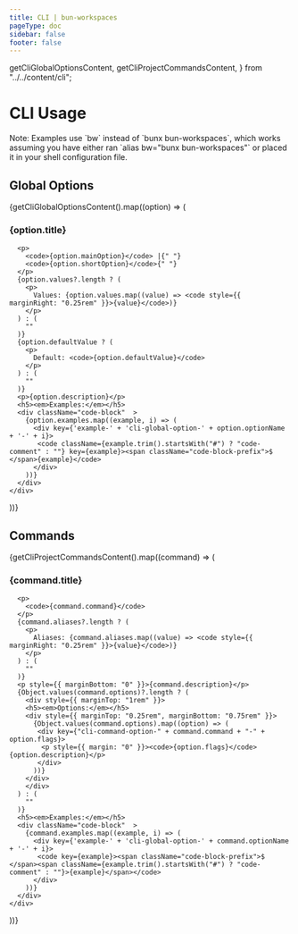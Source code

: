```yaml
---
title: CLI | bun-workspaces
pageType: doc
sidebar: false
footer: false
---
```


  getCliGlobalOptionsContent,
  getCliProjectCommandsContent,
} from "../../content/cli";

# CLI Usage

<div className="note">
Note: Examples use `bw` instead of `bunx bun-workspaces`, which works assuming you have either ran `alias bw="bunx bun-workspaces"` or placed it in your shell configuration file.

</div>

## Global Options

<div style={{ marginBottom: "3rem" }}>
{getCliGlobalOptionsContent().map((option) => (

<div key={getGlobalOptionId(option)}>
  <h3 id={getGlobalOptionId(option)}>{option.title}</h3>

      <p>
        <code>{option.mainOption}</code> |{" "}
        <code>{option.shortOption}</code>{" "}
      </p>
      {option.values?.length ? (
        <p>
          Values: {option.values.map((value) => <code style={{ marginRight: "0.25rem" }}>{value}</code>)}
        </p>
      ) : (
        ""
      )}
      {option.defaultValue ? (
        <p>
          Default: <code>{option.defaultValue}</code>
        </p>
      ) : (
        ""
      )}
      <p>{option.description}</p>
      <h5><em>Examples:</em></h5>
      <div className="code-block"  >
        {option.examples.map((example, i) => (
          <div key={'example-' + 'cli-global-option-' + option.optionName + '-' + i}>
           <code className={example.trim().startsWith("#") ? "code-comment" : ""} key={example}><span className="code-block-prefix">$ </span>{example}</code>
          </div>
        ))}
      </div>
    </div>

))}

</div>

## Commands

{getCliProjectCommandsContent().map((command) => (

<div key={ getCommandId(command) }>
 <h3 id={ getCommandId(command) }>{command.title}</h3>

      <p>
        <code>{command.command}</code>
      </p>
      {command.aliases?.length ? (
        <p>
          Aliases: {command.aliases.map((value) => <code style={{ marginRight: "0.25rem" }}>{value}</code>)}
        </p>
      ) : (
        ""
      )}
      <p style={{ marginBottom: "0" }}>{command.description}</p>
      {Object.values(command.options)?.length ? (
        <div style={{ marginTop: "1rem" }}>
        <h5><em>Options:</em></h5>
        <div style={{ marginTop: "0.25rem", marginBottom: "0.75rem" }}>
          {Object.values(command.options).map((option) => (
           <div key={"cli-command-option-" + command.command + "-" + option.flags}>
            <p style={{ margin: "0" }}><code>{option.flags}</code> {option.description}</p>
           </div>
          ))}
        </div>
        </div>
      ) : (
        ""
      )}
      <h5><em>Examples:</em></h5>
      <div className="code-block"  >
        {command.examples.map((example, i) => (
          <div key={'example-' + 'cli-global-option-' + command.optionName + '-' + i}>
           <code key={example}><span className="code-block-prefix">$ </span><span className={example.trim().startsWith("#") ? "code-comment" : ""}>{example}</span></code>
          </div>
        ))}
      </div>
    </div>

))}
